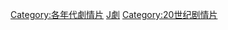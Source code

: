 [[Category:各年代劇情片|Category:各年代劇情片]]
[[Category:1960年代電影作品|J劇]]
[[Category:20世纪剧情片|Category:20世纪剧情片]]